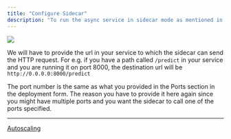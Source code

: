 ```yaml
---
title: "Configure Sidecar"
description: "To run the async service in sidecar mode as mentioned in , we will need to enable the sidecar in the deployment form. This is available in the advanced settings in the Deployment form."
---
```


![](/images/docs/1cf4a60-Screenshot_2024-04-14_at_12.36.33_PM.png)

We will have to provide the url in your service to which the sidecar can send the HTTP request. For e.g. if you have a path called `/predict` in your service and you are running it on port 8000, the destination url will be `http://0.0.0.0:8000/predict`

<Info />

The port number is the same as what you provided in the Ports section in the deployment form. The reason you have to provide it here again since you might have multiple ports and you want the sidecar to call one of the ports specified.

***

[Autoscaling](/docs/autoscaling)
